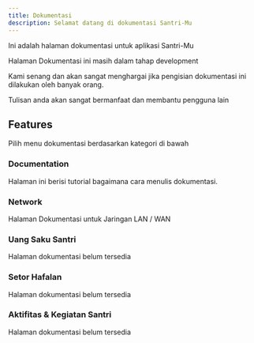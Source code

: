 ```yaml
---
title: Dokumentasi
description: Selamat datang di dokumentasi Santri-Mu
---
```


Ini adalah halaman dokumentasi untuk aplikasi Santri-Mu
<Callout icon="⚠️" type="warning">

Halaman Dokumentasi ini masih dalam tahap development
</Callout>

<Callout icon="💡" type="info">
Kami senang dan akan sangat menghargai jika pengisian dokumentasi ini dilakukan oleh banyak orang.

Tulisan anda akan sangat bermanfaat dan membantu pengguna lain
</Callout>

## Features

Pilih menu dokumentasi berdasarkan kategori di bawah

<div className="docs-grid-cols-2 mt-6">

<Card href="/docs/documentation">

### Documentation

Halaman ini berisi tutorial bagaimana cara menulis dokumentasi.

</Card>

<Card  href="/docs/Jaringan" disabled>

### Network

Halaman Dokumentasi untuk Jaringan LAN / WAN

</Card>

<Card  href="/docs/uang-saku" disabled>

### Uang Saku Santri

Halaman dokumentasi belum tersedia

</Card>

<Card  href="/docs/setor-hafalan" disabled>

### Setor Hafalan

Halaman dokumentasi belum tersedia

</Card>

<Card  href="/docs/setor-hafalan" disabled>

### Aktifitas & Kegiatan Santri

Halaman dokumentasi belum tersedia

</Card>
</div>
